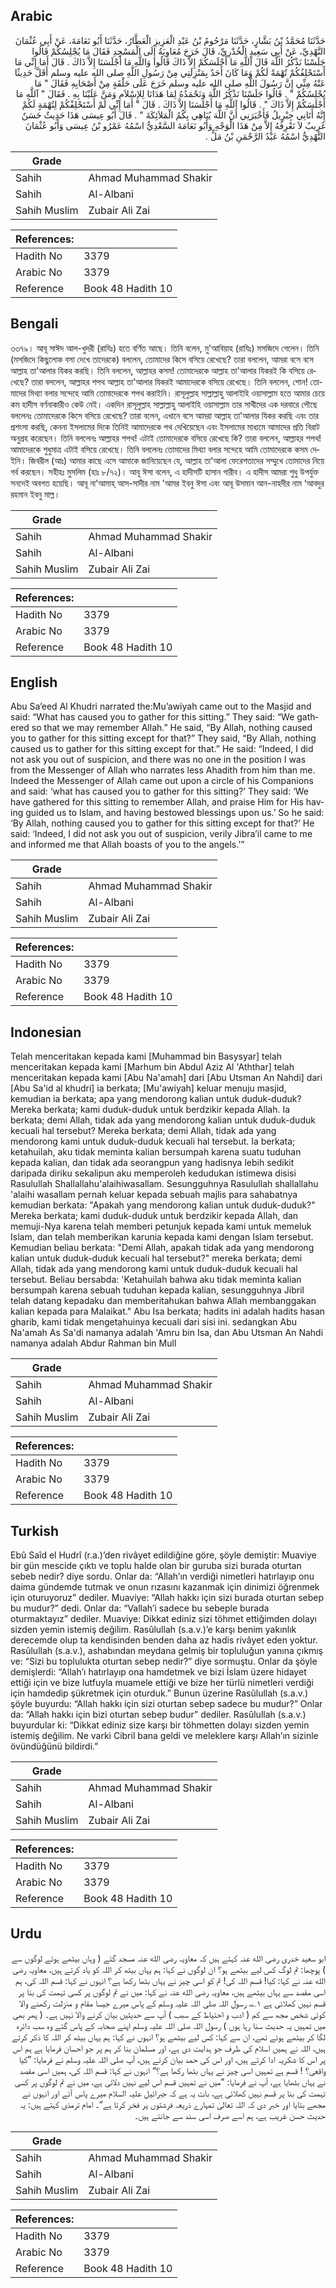 ## Arabic


<div dir="rtl" lang="ar" style={{fontSize:'larger',backgroundColor:'#f8f9fa',padding:20}}>
حَدَّثَنَا مُحَمَّدُ بْنُ بَشَّارٍ، حَدَّثَنَا مَرْحُومُ بْنُ عَبْدِ الْعَزِيزِ الْعَطَّارُ، حَدَّثَنَا أَبُو نَعَامَةَ، عَنْ أَبِي عُثْمَانَ النَّهْدِيِّ، عَنْ أَبِي سَعِيدٍ الْخُدْرِيِّ، قَالَ خَرَجَ مُعَاوِيَةُ إِلَى الْمَسْجِدِ فَقَالَ مَا يُجْلِسُكُمْ قَالُوا جَلَسْنَا نَذْكُرُ اللَّهَ قَالَ آللَّهِ مَا أَجْلَسَكُمْ إِلاَّ ذَاكَ قَالُوا وَاللَّهِ مَا أَجْلَسَنَا إِلاَّ ذَاكَ ‏.‏ قَالَ أَمَا إِنِّي مَا أَسْتَحْلِفُكُمْ تُهْمَةً لَكُمْ وَمَا كَانَ أَحَدٌ بِمَنْزِلَتِي مِنْ رَسُولِ اللَّهِ صلى الله عليه وسلم أَقَلَّ حَدِيثًا عَنْهُ مِنِّي إِنَّ رَسُولَ اللَّهِ صلى الله عليه وسلم خَرَجَ عَلَى حَلْقَةٍ مِنْ أَصْحَابِهِ فَقَالَ ‏"‏ مَا يُجْلِسُكُمْ ‏"‏ ‏.‏ قَالُوا جَلَسْنَا نَذْكُرُ اللَّهَ وَنَحْمَدُهُ لِمَا هَدَانَا لِلإِسْلاَمِ وَمَنَّ عَلَيْنَا بِهِ ‏.‏ فَقَالَ ‏"‏ آللَّهِ مَا أَجْلَسَكُمْ إِلاَّ ذَاكَ ‏"‏ ‏.‏ قَالُوا آللَّهِ مَا أَجْلَسَنَا إِلاَّ ذَاكَ ‏.‏ قَالَ ‏"‏ أَمَا إِنِّي لَمْ أَسْتَحْلِفْكُمْ لِتُهْمَةٍ لَكُمْ إِنَّهُ أَتَانِي جِبْرِيلُ فَأَخْبَرَنِي أَنَّ اللَّهَ يُبَاهِي بِكُمُ الْمَلاَئِكَةَ ‏"‏ ‏.‏ قَالَ أَبُو عِيسَى هَذَا حَدِيثٌ حَسَنٌ غَرِيبٌ لاَ نَعْرِفُهُ إِلاَّ مِنْ هَذَا الْوَجْهِ وَأَبُو نَعَامَةَ السَّعْدِيُّ اسْمُهُ عَمْرُو بْنُ عِيسَى وَأَبُو عُثْمَانَ النَّهْدِيُّ اسْمُهُ عَبْدُ الرَّحْمَنِ بْنُ مَلٍّ ‏.‏
</div>
<div style={{backgroundColor:'#f8f9fa',padding:20, marginBottom: 10}}><table> <thead> <tr> <th>Grade</th> <th></th> </tr> </thead> <tbody> <tr><td>Sahih</td><td>Ahmad Muhammad Shakir</td></tr><tr><td>Sahih</td><td>Al-Albani</td></tr><tr><td>Sahih Muslim</td><td>Zubair Ali Zai</td></tr></tbody></table><table> <thead> <tr> <th>References:</th> <th></th> </tr> </thead> <tbody><tr><td>Hadith No</td><td>3379</td></tr><tr><td>Arabic No</td><td>3379</td></tr><tr><td>Reference</td><td>Book 48 Hadith 10</td></tr></tbody></table></div>

## Bengali


<div dir="ltr" lang="bn" style={{fontSize:'larger',backgroundColor:'#f8f9fa',padding:20}}>
৩৩৭৯। আবূ সাঈদ আল-খুদরী (রাযিঃ) হতে বর্ণিত আছে। তিনি বলেন, মু'আবিয়াহ (রাযিঃ) মসজিদে গেলেন। তিনি (মসজিদে কিছুলোক বসা দেখে তাদেরকে) বললেন, তোমাদের কিসে বসিয়ে রেখেছে? তারা বললেন, আমরা বসে বসে আল্লাহ তা'আলার যিকর করছি। তিনি বললেন, আল্লাহর কসম! তোমাদেরকে আল্লাহ তা'আলার যিকরই কি বসিয়ে রেখেছে? তারা বললেন, আল্লাহর শপথ আল্লাহ তা'আলার যিকরই আমাদেরকে বসিয়ে রেখেছে। তিনি বললেন, শোন! তোমাদের মিথ্যা বলার সন্দেহে আমি তোমাদেরকে শপথ করাইনি। রাসূলুল্লাহ সাল্লাল্লাহু আলাইহি ওয়াসাল্লাম হতে আমার চেয়ে কম হাদীস বর্ণনাকারীও কেউ নেই। একদিন রাসূলুল্লাহ সাল্লাল্লাহু আলাইহি ওয়াসাল্লাম তার সাথীদের এক দরবারে পৌছে বললেনঃ তোমাদেরকে কিসে বসিয়ে রেখেছে? তারা বলেন, এখানে বসে আমরা আল্লাহ তা'আলার যিকর করছি এবং তার প্রশংসা করছি, কেননা ইসলামের দিকে তিনিই আমাদেরকে পথ দেখিয়েছেন এবং ইসলামের মাধ্যমে আমাদের প্রতি বিরাট অনুগ্রহ করেছেন। তিনি বললেনঃ আল্লাহর শপথ! এটাই তোমাদেরকে বসিয়ে রেখেছে কি? তারা বললেন, আল্লাহর শপথ! আমাদেরকে শুধুমাত্র এটাই বসিয়ে রেখেছে। তিনি বললেনঃ তোমাদের মিথ্যা বলার সন্দেহে আমি তোমাদেরকে কসম দেইনি। জিবরীল (আঃ) আমার কাছে এসে আমাকে জানিয়েছেন যে, আল্লাহ তা'আলা ফেরেশতাদের সম্মুখে তোমাদের নিয়ে গর্ব করছেন। সহীহঃ মুসলিম (হাঃ ৮/৭২)। আবূ ঈসা বলেন, এ হাদীসটি হাসান গারীব। এ হাদীস আমরা শুধু উপর্যুক্ত সনদেই অবগত হয়েছি। আবূ না'আমাহ্ আস-সাদীর নাম 'আমর ইবনু ঈসা এবং আবূ উসমান আন-নাহদীর নাম ‘আবদুর রহমান ইবনু মাল্ল।
</div>
<div style={{backgroundColor:'#f8f9fa',padding:20, marginBottom: 10}}><table> <thead> <tr> <th>Grade</th> <th></th> </tr> </thead> <tbody> <tr><td>Sahih</td><td>Ahmad Muhammad Shakir</td></tr><tr><td>Sahih</td><td>Al-Albani</td></tr><tr><td>Sahih Muslim</td><td>Zubair Ali Zai</td></tr></tbody></table><table> <thead> <tr> <th>References:</th> <th></th> </tr> </thead> <tbody><tr><td>Hadith No</td><td>3379</td></tr><tr><td>Arabic No</td><td>3379</td></tr><tr><td>Reference</td><td>Book 48 Hadith 10</td></tr></tbody></table></div>

## English


<div dir="ltr" lang="en" style={{fontSize:'larger',backgroundColor:'#f8f9fa',padding:20}}>
Abu Sa’eed Al Khudri narrated the:Mu’awiyah came out to the Masjid and said: “What has caused you to gather for this sitting.” They said: “We gathered so that we may remember Allah.” He said, “By Allah, nothing caused you to gather for this sitting except for that?” They said, “By Allah, nothing caused us to gather for this sitting except for that.” He said: “Indeed, I did not ask you out of suspicion, and there was no one in the position I was from the Messenger of Allah who narrates less Ahadith from him than me. Indeed the Messenger of Allah came out upon a circle of his Companions and said: ‘what has caused you to gather for this sitting?’ They said: ‘We have gathered for this sitting to remember Allah, and praise Him for His having guided us to Islam, and having bestowed blessings upon us.’ So he said: ‘By Allah, nothing caused you to gather for this sitting except for that?’ He said: ‘Indeed, I did not ask you out of suspicion, verily Jibra’il came to me and informed me that Allah boasts of you to the angels.’”
</div>
<div style={{backgroundColor:'#f8f9fa',padding:20, marginBottom: 10}}><table> <thead> <tr> <th>Grade</th> <th></th> </tr> </thead> <tbody> <tr><td>Sahih</td><td>Ahmad Muhammad Shakir</td></tr><tr><td>Sahih</td><td>Al-Albani</td></tr><tr><td>Sahih Muslim</td><td>Zubair Ali Zai</td></tr></tbody></table><table> <thead> <tr> <th>References:</th> <th></th> </tr> </thead> <tbody><tr><td>Hadith No</td><td>3379</td></tr><tr><td>Arabic No</td><td>3379</td></tr><tr><td>Reference</td><td>Book 48 Hadith 10</td></tr></tbody></table></div>

## Indonesian


<div dir="ltr" lang="id" style={{fontSize:'larger',backgroundColor:'#f8f9fa',padding:20}}>
Telah menceritakan kepada kami [Muhammad bin Basysyar] telah menceritakan kepada kami [Marhum bin Abdul Aziz Al 'Aththar] telah menceritakan kepada kami [Abu Na'amah] dari [Abu Utsman An Nahdi] dari [Abu Sa'id al khudri] ia berkata; [Mu'awiyah] keluar menuju masjid, kemudian ia berkata; apa yang mendorong kalian untuk duduk-duduk? Mereka berkata; kami duduk-duduk untuk berdzikir kepada Allah. Ia berkata; demi Allah, tidak ada yang mendorong kalian untuk duduk-duduk kecuali hal tersebut? Mereka berkata; demi Allah, tidak ada yang mendorong kami untuk duduk-duduk kecuali hal tersebut. Ia berkata; ketahuilah, aku tidak meminta kalian bersumpah karena suatu tuduhan kepada kalian, dan tidak ada seorangpun yang hadisnya lebih sedikit daripada diriku sekalipun aku memperoleh kedudukan istimewa disisi Rasulullah Shallallahu'alaihiwasallam. Sesungguhnya Rasulullah shallallahu 'alaihi wasallam pernah keluar kepada sebuah majlis para sahabatnya kemudian berkata: "Apakah yang mendorong kalian untuk duduk-duduk?" Mereka berkata; kami duduk-duduk untuk berdzikir kepada Allah, dan memuji-Nya karena telah memberi petunjuk kepada kami untuk memeluk Islam, dan telah memberikan karunia kepada kami dengan Islam tersebut. Kemudian beliau berkata: "Demi Allah, apakah tidak ada yang mendorong kalian untuk duduk-duduk kecuali hal tersebut?" mereka berkata; demi Allah, tidak ada yang mendorong kami untuk duduk-duduk kecuali hal tersebut. Beliau bersabda: 'Ketahuilah bahwa aku tidak meminta kalian bersumpah karena sebuah tuduhan kepada kalian, sesungguhnya Jibril telah datang kepadaku dan memberitahukan bahwa Allah membanggakan kalian kepada para Malaikat." Abu Isa berkata; hadits ini adalah hadits hasan gharib, kami tidak mengetahuinya kecuali dari sisi ini. sedangkan Abu Na'amah As Sa'di namanya adalah 'Amru bin Isa, dan Abu Utsman An Nahdi namanya adalah Abdur Rahman bin Mull
</div>
<div style={{backgroundColor:'#f8f9fa',padding:20, marginBottom: 10}}><table> <thead> <tr> <th>Grade</th> <th></th> </tr> </thead> <tbody> <tr><td>Sahih</td><td>Ahmad Muhammad Shakir</td></tr><tr><td>Sahih</td><td>Al-Albani</td></tr><tr><td>Sahih Muslim</td><td>Zubair Ali Zai</td></tr></tbody></table><table> <thead> <tr> <th>References:</th> <th></th> </tr> </thead> <tbody><tr><td>Hadith No</td><td>3379</td></tr><tr><td>Arabic No</td><td>3379</td></tr><tr><td>Reference</td><td>Book 48 Hadith 10</td></tr></tbody></table></div>

## Turkish


<div dir="ltr" lang="tr" style={{fontSize:'larger',backgroundColor:'#f8f9fa',padding:20}}>
Ebû Saîd el Hudrî (r.a.)’den rivâyet edildiğine göre, şöyle demiştir: Muaviye bir gün mescide çıktı ve toplu halde olan bir guruba sizi burada oturtan sebeb nedir? diye sordu. Onlar da: “Allah’ın verdiği nimetleri hatırlayıp onu daima gündemde tutmak ve onun rızasını kazanmak için dinimizi öğrenmek için oturuyoruz” dediler. Muaviye: “Allah hakkı için sizi burada oturtan sebep bu mudur?” dedi. Onlar da: “Vallah’i sadece bu sebeple burada oturmaktayız” dediler. Muaviye: Dikkat ediniz sizi töhmet ettiğimden dolayı sizden yemin istemiş değilim. Rasûlullah (s.a.v.)’e karşı benim yakınlık derecemde olup ta kendisinden benden daha az hadis rivâyet eden yoktur. Rasûlullah (s.a.v.), ashabından meydana gelmiş bir topluluğun yanına çıkmış ve: “Sizi bu toplulukta oturtan sebep nedir?” diye sormuştu. Onlar da şöyle demişlerdi: “Allah’ı hatırlayıp ona hamdetmek ve bizi İslam üzere hidayet ettiği için ve bize lutfuyla muamele ettiği ve bize her türlü nimetleri verdiği için hamdedip şükretmek için oturduk.” Bunun üzerine Rasûlullah (s.a.v.) şöyle buyurdu: “Allah hakkı için sizi oturtan sebep sadece bu mudur?” Onlar da: “Allah hakkı için bizi oturtan sebep budur” dediler. Rasûlullah (s.a.v.) buyurdular ki: “Dikkat ediniz size karşı bir töhmetten dolayı sizden yemin istemiş değilim. Ne varki Cibril bana geldi ve meleklere karşı Allah’ın sizinle övündüğünü bildirdi.”
</div>
<div style={{backgroundColor:'#f8f9fa',padding:20, marginBottom: 10}}><table> <thead> <tr> <th>Grade</th> <th></th> </tr> </thead> <tbody> <tr><td>Sahih</td><td>Ahmad Muhammad Shakir</td></tr><tr><td>Sahih</td><td>Al-Albani</td></tr><tr><td>Sahih Muslim</td><td>Zubair Ali Zai</td></tr></tbody></table><table> <thead> <tr> <th>References:</th> <th></th> </tr> </thead> <tbody><tr><td>Hadith No</td><td>3379</td></tr><tr><td>Arabic No</td><td>3379</td></tr><tr><td>Reference</td><td>Book 48 Hadith 10</td></tr></tbody></table></div>

## Urdu


<div dir="rtl" lang="ur" style={{fontSize:'larger',backgroundColor:'#f8f9fa',padding:20}}>
ابو سعید خدری رضی الله عنہ کہتے ہیں کہ معاویہ رضی الله عنہ مسجد گئے ( وہاں بیٹھے ہوئے لوگوں سے ) پوچھا: تم لوگ کس لیے بیٹھے ہو؟ ان لوگوں نے کہا: ہم یہاں بیٹھ کر اللہ کو یاد کرتے ہیں، معاویہ رضی الله عنہ نے کہا: کیا! قسم اللہ کی! تم کو اسی چیز نے یہاں بٹھا رکھا ہے؟ انہوں نے کہا: قسم اللہ کی، ہم اسی مقصد سے یہاں بیٹھے ہیں، معاویہ رضی الله عنہ نے کہا: میں نے تم لوگوں پر کسی تہمت کی بنا پر قسم نہیں کھلائی ہے ۱؎، رسول اللہ صلی اللہ علیہ وسلم کے پاس میرے جیسا مقام و منزلت رکھنے والا کوئی شخص مجھ سے کم ( ادب و احتیاط کے سبب ) آپ سے حدیثیں بیان کرنے والا نہیں ہے۔ ( پھر بھی میں تمہیں یہ حدیث سنا رہا ہوں ) رسول اللہ صلی اللہ علیہ وسلم اپنے صحابہ کے پاس گئے وہ سب دائرہ لگا کر بیٹھے ہوئے تھے، ان سے کہا: کس لیے بیٹھے ہو؟ انہوں نے کہا: ہم یہاں بیٹھ کر اللہ کا ذکر کرتے ہیں، اللہ نے ہمیں اسلام کی طرف جو ہدایت دی ہے، اور مسلمان بنا کر ہم پر جو احسان فرمایا ہے ہم اس پر اس کا شکریہ ادا کرتے ہیں، اور اس کی حمد بیان کرتے ہیں، آپ صلی اللہ علیہ وسلم نے فرمایا: ”کیا واقعی؟ ! قسم ہے تمہیں اسی چیز نے یہاں بٹھا رکھا ہے؟“ انہوں نے کہا: قسم اللہ کی، ہمیں اسی مقصد نے یہاں بٹھایا ہے، آپ نے فرمایا: ”میں نے تمہیں قسم اس لیے نہیں دلائی ہے، میں نے تم لوگوں پر کسی تہمت کی بنا پر قسم نہیں کھلائی ہے، بات یہ ہے کہ جبرائیل علیہ السلام میرے پاس آئے اور انہوں نے مجھے بتایا اور خبر دی کہ اللہ تعالیٰ تمہارے ذریعہ فرشتوں پر فخر کرتا ہے“۔ امام ترمذی کہتے ہیں: یہ حدیث حسن غریب ہے، ہم اسے صرف اسی سند سے جانتے ہیں۔
</div>
<div style={{backgroundColor:'#f8f9fa',padding:20, marginBottom: 10}}><table> <thead> <tr> <th>Grade</th> <th></th> </tr> </thead> <tbody> <tr><td>Sahih</td><td>Ahmad Muhammad Shakir</td></tr><tr><td>Sahih</td><td>Al-Albani</td></tr><tr><td>Sahih Muslim</td><td>Zubair Ali Zai</td></tr></tbody></table><table> <thead> <tr> <th>References:</th> <th></th> </tr> </thead> <tbody><tr><td>Hadith No</td><td>3379</td></tr><tr><td>Arabic No</td><td>3379</td></tr><tr><td>Reference</td><td>Book 48 Hadith 10</td></tr></tbody></table></div>